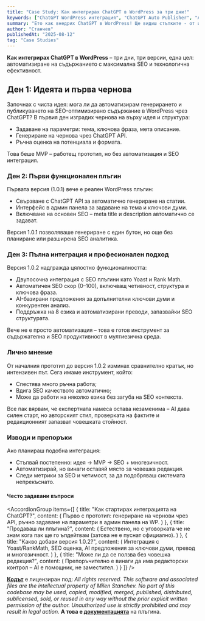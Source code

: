 ```yaml
---
title: "Case Study: Как интегрирах ChatGPT в WordPress за три дни!"
keywords: ["ChatGPT WordPress интеграция", "ChatGPT Auto Publisher", "AI автоматизация WordPress", "ChatGPT API", "SEO автоматизация", "OpenAI API"]
summary: "Ето как внедрих ChatGPT в WordPress! Ще видиш стъпките - от идеята до работеща интеграция за автоматизация, SEO и публикуване."
author: "Станчев"
publishedAt: "2025-08-12"
tag: "Case Studies"
---
```


<strong>Как интегрирах ChatGPT в WordPress</strong> – три дни, три версии, една цел: автоматизиране на съдържанието с максимална SEO и технологична ефективност.

<h2 id="den1">Ден 1: Идеята и първа чернова</h2>

Започнах с чиста идея: мога ли да автоматизирам генерирането и публикуването на SEO-оптимизирано съдържание в WordPress чрез ChatGPT? В първия ден изградих чернова на върху идея и структура:
- Задаване на параметри: тема, ключова фраза, мета описание.
- Генериране на чернова чрез ChatGPT API.
- Ръчна оценка на потенциала и формата.

Това беше MVP – работещ прототип, но без автоматизация и SEO интеграция.

<h3 id="den2">Ден 2: Първи функционален плъгин</h3>

Първата версия (1.0.1) вече е реален WordPress плъгин:
- Свързване с ChatGPT API за автоматично генериране на статии.
- Интерфейс в админ панела за задаване на тема и ключови думи.
- Включване на основен SEO – meta title и description автоматично се задават.

Версия 1.0.1 позволяваше генериране с един бутон, но още без планиране или разширена SEO аналитика.

<h3 id="den3">Ден 3: Пълна интеграция и професионален подход</h3>

Версия 1.0.2 надгражда цялостно функционалността:
- Двупосочна интеграция с SEO плъгини като Yoast и Rank Math.
- Автоматичен SEO скор (0–100), включващ четивност, структура и ключова фраза.
- AI-базирани предложения за допълнителни ключови думи и конкурентен анализ.
- Поддръжка на 8 езика и автоматизирани преводи, запазвайки SEO структурата.

Вече не е просто автоматизация – това е готов инструмент за съдържателна и SEO продуктивност в мултиезична среда.

<h3 id="lichno-mnenie">Лично мнение</h3>

От началния прототип до версия 1.0.2 изминах сравнително кратък, но интензивен път. Сега имаме инструмент, който:
- Спестява много ръчна работа;
- Вдига SEO качеството автоматично;
- Може да работи на няколко езика без загуба на SEO контекста.

Все пак вярвам, че експертната намеса остава незаменима – AI дава силен старт, но авторският стил, проверката на фактите и редакционният запазват човешката стойност.

<h3 id="izvodi">Изводи и препоръки</h3>

Ако планираш подобна интеграция:
- Стъпвай постепенно: идея → MVP → SEO + многезичност.
- Автоматизирай, но винаги оставяй място за човешка редакция.
- Следи метрики за SEO и четимост, за да подобряваш системата непрекъснато.

<h4 id="faq">Често задавани въпроси</h4>

<AccordionGroup
  items={[
    {
      title: "Как стартирах интеграцията на ChatGPT?",
      content: (
        <Text onBackground="neutral-weak">
          Първо с прототип: генериране на чернови чрез API, ръчно задаване на параметри в админ панела на WP.
        </Text>
      )
    },
        {
      title: "Продаваш ли плъгина?",
      content: (
        <Text onBackground="neutral-weak">
          Естествено, но с уговорката че не знам кога пак ще го ъпдейтвам (затова не е пуснат официално).
        </Text>
      )
    },
    {
      title: "Какво добави версия 1.0.2?",
      content: (
        <Text onBackground="neutral-weak">
          Интеграция с Yoast/RankMath, SEO оценка, AI предложения за ключови думи, превод и многозичност.
        </Text>
      )
    },
    {
      title: "Може ли да се ползва без човешка редакция?",
      content: (
        <Text onBackground="neutral-weak">
          Препоръчително е винаги да има редакторски контрол – AI е помощник, не заместител.
        </Text>
      )
    }
  ]}
/>

<p>
<strong><a href="https://github.com/stantchev/ChatGPT-Auto-Publisher" target="_blank" rel="nofollow noopener">Кодът</a></strong> е лицензиран под:
<em>All rights reserved. This software and associated files are the intellectual property of Milen Stanchev. No part of this codebase may be used, copied, modified, merged, published, distributed, sublicensed, sold, or reused in any way without the prior explicit written permission of the author. Unauthorized use is strictly prohibited and may result in legal action.</em>
<strong>А това е <a href="https://stantchev.github.io/ChatGPT-Auto-Publisher/" target="_blank" rel="nofollow noopener">документацията</a></strong> на плъгина.
</p>
